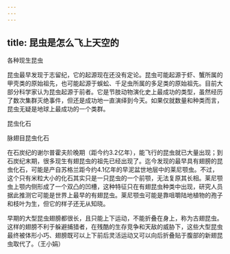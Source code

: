 ```yaml
---
---
---
```

title: 昆虫是怎么飞上天空的
---




各种现生昆虫



昆虫最早发现于志留纪，它的起源现在还没有定论。昆虫可能起源于虾、蟹所属的甲壳类的原始祖先，也可能起源于蜈蚣、千足虫所属的多足类的原始祖先。目前大部分科学家认为昆虫起源于前者。它是节肢动物演化史上最成功的类型，虽然经历了数次集群灭绝事件，但还是成功地一直演绎到今天。如果仅就数量和种类而言，昆虫无疑是地球上最成功的一个类群。

昆虫化石



脉翅目昆虫化石



在石炭纪的谢尔普霍夫阶晚期（距今约3.2亿年），能飞行的昆虫就已大量出现；到石炭纪末期，很多现生有翅昆虫的祖先已经出现了。迄今发现的最早具有翅膀的昆虫化石，可能是产自苏格兰距今约4.1亿年的早泥盆世地层中的莱尼颚虫。不过，这个只有米粒大小的化石其实只是一只昆虫的一个前颚，无法复原其长相。莱尼颚虫上颚内侧形成了一个双凸的凹槽，这种特征只在有翅昆虫种类中出现，研究人员据此推测它可能是世界上最早的有翅昆虫。莱尼颚虫可能是靠咀嚼陆地植物的孢子和枝叶为生，但它的样子还无从知晓。

早期的大型昆虫翅膀都很长，且只能上下运动，不能折叠在身上，称为古翅昆虫。这样的翅膀不利于躲避捕猎者，在残酷的生存竞争和天敌的威胁下，这些大型昆虫最终被体形小巧、翅膀既可以上下前后灵活运动又可以向后折叠贴于腹部的新翅昆虫取代了。（王小娟）